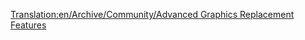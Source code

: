 [[Translation:en/Archive/Community/Advanced Graphics Replacement Features]]


{{fr/Archive/Community/8bpp Graphics Replacement}}
{{fr/Avertissement| Cette page n'est plus maintenue. Toutes les informations relatives au remplacement des graphismes de base par OpenGFX se trouve dans son lisez-moi ou sur l'espace de développement}}
{{fr/Note| L'historique de OpenGFX peut être consulté sur la version anglaise de cette page: [[en/Archive/Community/Advanced Graphics Replacement Features]].}}